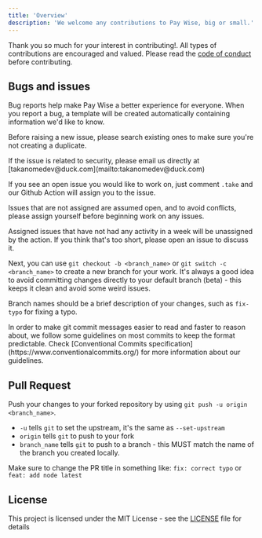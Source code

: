 ```yaml
---
title: 'Overview'
description: 'We welcome any contributions to Pay Wise, big or small.'
---
```


Thank you so much for your interest in contributing!. All types of contributions are encouraged and valued.
Please read the [code of conduct](./code-of-conduct.mdx) before contributing.

## Bugs and issues

Bug reports help make Pay Wise a better experience for everyone. When you report a bug, a template will be created automatically containing information we'd like to know.

Before raising a new issue, please search existing ones to make sure you're not creating a duplicate.

<Info>
  If the issue is related to security, please email us directly at
  [takanomedev@duck.com](mailto:takanomedev@duck.com)
</Info>

If you see an open issue you would like to work on, just comment `.take` and our Github Action will assign you to the issue.

Issues that are not assigned are assumed open, and to avoid conflicts, please assign yourself before beginning work on any issues.

<Info>
  Assigned issues that have not had any activity in a week will be unassigned by
  the action. If you think that's too short, please open an issue to discuss it.
</Info>

Next, you can use `git checkout -b <branch_name>` or `git switch -c <branch_name>` to create a new branch for your work. It's always a good idea to avoid committing changes directly to your default branch (beta) - this keeps it clean and avoid some weird issues.

Branch names should be a brief description of your changes, such as `fix-typo` for fixing a typo.

<Info>
  In order to make git commit messages easier to read and faster to reason
  about, we follow some guidelines on most commits to keep the format
  predictable. Check [Conventional Commits
  specification](https://www.conventionalcommits.org/) for more information
  about our guidelines.
</Info>

## Pull Request

Push your changes to your forked repository by using `git push -u origin <branch_name>`.

- `-u` tells `git` to set the upstream, it's the same as `--set-upstream`
- `origin` tells `git` to push to your fork
- `branch_name` tells `git` to push to a branch - this MUST match the name of the branch you created locally.

Make sure to change the PR title in something like: `fix: correct typo` or `feat: add node latest`

## License

This project is licensed under the MIT License - see the [LICENSE](https://github.com/takanome-dev/pay-wise/blob/main/LICENSE) file for details

